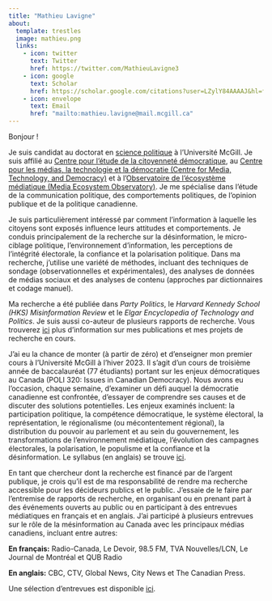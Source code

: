 ```yaml
---
title: "Mathieu Lavigne"
about:
  template: trestles
  image: mathieu.png
  links:
    - icon: twitter
      text: Twitter
      href: https://twitter.com/MathieuLavigne3
    - icon: google
      text: Scholar
      href: https://scholar.google.com/citations?user=LZylY84AAAAJ&hl=fr&oi=ao
    - icon: envelope
      text: Email
      href: "mailto:mathieu.lavigne@mail.mcgill.ca"
---
```


<section class="about">

Bonjour !

Je suis candidat au doctorat en [science politique](https://www.mcgill.ca/politicalscience/){target="_blank"} à l'Université McGill. Je suis affilié au [Centre pour l'étude de la citoyenneté démocratique](https://csdc-cecd.ca/){target="_blank"}, au [Centre pour les médias, la technologie et la démocratie (Centre for Media, Technology, and Democracy)](https://www.mediatechdemocracy.com/){target="_blank"} et à l'[Observatoire de l'écosystème médiatique (Media Ecosystem Observatory)](https://www.mediaecosystemobservatory.com/){target="_blank"}. Je me spécialise dans l'étude de la communication politique, des comportements politiques, de l'opinion publique et de la politique canadienne. 

Je suis particulièrement intéressé par comment l'information à laquelle les citoyens sont exposés influence leurs attitudes et comportements. Je conduis principalement de la recherche sur la désinformation, le micro-ciblage politique, l'environnement d'information, les perceptions de l'intégrité électorale, la confiance et la polarisation politique. Dans ma recherche, j'utilise une variété de méthodes, incluant des techniques de sondage (observationnelles et expérimentales), des analyses de données de médias sociaux et des analyses de contenu (approches par dictionnaires et codage manuel). 

Ma recherche a été publiée dans *Party Politics*, le *Harvard Kennedy School (HKS) Misinformation Review* et le *Elgar Encyclopedia of Technology and Politics*. Je suis aussi co-auteur de plusieurs rapports de recherche. Vous trouverez [ici](../Research/index.qmd){target="_blank"} plus d'information sur mes publications et mes projets de recherche en cours.

J'ai eu la chance de monter (à partir de zéro) et d'enseigner mon premier cours à l'Université McGill à l'hiver 2023. Il s'agit d'un cours de troisième année de baccalauréat (77 étudiants) portant sur les enjeux démocratiques au Canada (POLI 320: Issues in Canadian Democracy). Nous avons eu l'occasion, chaque semaine, d'examiner un défi auquel la démocratie canadienne est confrontée, d'essayer de comprendre ses causes et de discuter des solutions potentielles. Les enjeux examinés incluent: la participation politique, la compétence démocratique, le système électoral, la représentation, le régionalisme (ou mécontentement régional), la distribution du pouvoir au parlement et au sein du gouvernement, les transformations de l'environnement médiatique, l'évolution des campagnes électorales, la polarisation, le populisme et la confiance et la désinformation. Le syllabus (en anglais) se trouve [ici](../Teaching/POLI320_W23.pdf){target="_blank"}.

En tant que chercheur dont la recherche est financé par de l'argent publique, je crois qu'il est de ma responsabilité de rendre ma recherche accessible pour les décideurs publics et le public. J'essaie de le faire par l'entremise de rapports de recherche, en organisant ou en prenant part à des événements ouverts au public ou en participant à des entrevues médiatiques en français et en anglais. J'ai participé à plusieurs entrevues sur le rôle de la mésinformation au Canada avec les principaux médias canadiens, incluant entre autres: 

**En français:** Radio-Canada, Le Devoir, 98.5 FM, TVA Nouvelles/LCN, Le Journal de Montréal et QUB Radio 

**En anglais:** CBC, CTV, Global News, City News et The Canadian Press. 

Une sélection d'entrevues est disponible [ici](../Media/index.qmd){target="_blank"}.

</section>